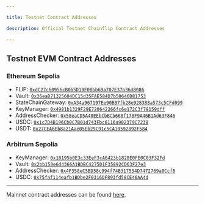 ```yaml
---

title: Testnet Contract Addresses

description: Official Testnet Chainflip Contract Addresses

---
```


## Testnet EVM Contract Addresses

### Ethereum Sepolia
  - FLIP: [`0xdC27c60956cB065D19F08bb69a707E37b36d8086`](https://sepolia.etherscan.io/address/0xdC27c60956cB065D19F08bb69a707E37b36d8086)
  - Vault: [`0x36eaD71325604DC15d35FAE584D7b50646D81753`](https://sepolia.etherscan.io/address/0x36eaD71325604DC15d35FAE584D7b50646D81753)
  - StateChainGateway: [`0xA34a967197Ee90BB7fb28e928388a573c5CFd099`](https://sepolia.etherscan.io/address/0xA34a967197Ee90BB7fb28e928388a573c5CFd099)
  - KeyManager: [`0x4981b1329F29E720642266fc6e172C3f78159dff`](https://sepolia.etherscan.io/address/0x4981b1329F29E720642266fc6e172C3f78159dff)
  - AddressChecker: [`0x58eaCD5A40EEbCbBCb660f178F9A46B1Ad63F846`](https://sepolia.etherscan.io/address/0x58eaCD5A40EEbCbBCb660f178F9A46B1Ad63F846)
  - USDC: [`0x1c7D4B196Cb0C7B01d743Fbc6116a902379C7238`](https://sepolia.etherscan.io/address/0x1c7D4B196Cb0C7B01d743Fbc6116a902379C7238)
  - USDT: [`0x27CEA6Eb8a21Aae05Eb29C91c5CA10592892F584`](https://sepolia.etherscan.io/address/0x27CEA6Eb8a21Aae05Eb29C91c5CA10592892F584)

### Arbitrum Sepolia
  - KeyManager: [`0x18195b0E3c33EeF3cA6423b1828E0FE0C03F32Fd`](https://sepolia.arbiscan.io/address/0x18195b0E3c33EeF3cA6423b1828E0FE0C03F32Fd)
  - Vault: [`0x2bb150e6d4366A1BDBC4275D1F35892CD63F27e3`](https://sepolia.arbiscan.io/address/0x2bb150e6d4366A1BDBC4275D1F35892CD63F27e3)
  - AddressChecker: [`0x4F358eC5BD58c994f74B317554D7472769a0Ccf8`](https://sepolia.arbiscan.io/address/0x4F358eC5BD58c994f74B317554D7472769a0Ccf8)
  - USDC: [`0x75faf114eafb1BDbe2F0316DF893fd58CE46AA4d`](https://sepolia.arbiscan.io/address/0x75faf114eafb1BDbe2F0316DF893fd58CE46AA4d)

---

Mainnet contract addresses can be found [here](/mainnet/contract-addresses).
